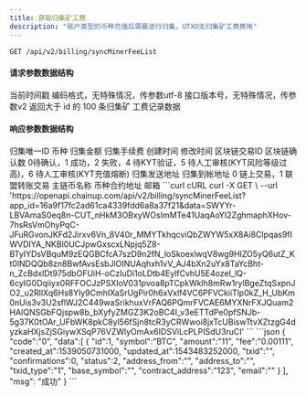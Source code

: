 ---
title: 获取归集矿工费
description: "账户类型的币种充值后需要进行归集，UTXO无归集矿工费费用"
---

`GET /api/v2/billing/syncMinerFeeList`

#### 请求参数数据结构
<ParamField query="time" type="long" required>
    当前时间戳
</ParamField>
<ParamField query="charset" type="string" required>
    编码格式，无特殊情况，传参数utf-8
</ParamField>
<ParamField query="version" type="string" required>
    接口版本号，无特殊情况，传参数v2
</ParamField>

<ParamField query="max_id" type="integer">
    返回大于 id 的 100 条归集矿 工费记录数据
</ParamField>


#### 响应参数数据结构
<ResponseField type="object[ ]">
    <Expandable title="object">
        <ResponseField name="id" type="integer">归集唯一ID</ResponseField>
        <ResponseField name="symbol" type="string">币种</ResponseField>
        <ResponseField name="amount" type="string">归集金额</ResponseField>
        <ResponseField name="fee" type="string">归集手续费</ResponseField>
        <ResponseField name="created_at" type="long">创建时间</ResponseField>
        <ResponseField name="updated_at" type="long">修改时间</ResponseField>
        <ResponseField name="txid" type="string">区块链交易ID</ResponseField>
        <ResponseField name="confirmations" type="integer">区块链确认数</ResponseField>
        <ResponseField name="status" type="integer">0待确认，1 成功，2 失败，4 待KYT验证，5 待人工审核(KYT风险等级过高)，6 待人工审核(KYT充值熔断)</ResponseField>
        <ResponseField name="address_from" type="string">归集发送地址</ResponseField>
        <ResponseField name="address_to" type="string">归集到帐地址</ResponseField>
        <ResponseField name="txid_type" type="string">0 链上交易，1 联盟转账交易</ResponseField>
        <ResponseField name="base_symbol" type="string">主链币名称</ResponseField>
        <ResponseField name="contract_address" type="string">币种合约地址</ResponseField>
        <ResponseField name="email" type="string">邮箱</ResponseField>
    </Expandable>
</ResponseField>



<RequestExample>
  ```curl cURL
  curl -X GET \
  --url 'https://openapi.chainup.com/api/v2/billing/syncMinerFeeList?app_id=16a9f17fc2ad61ca4339fdd6a8a37f21&data=SWYYr-LBVAmaS0eq8n-CUT_nHkM3OBxyWOsImMTe41UaqAoYI2ZghmaphXHov-7hsRsVmOhyPqC-JFuRGvonJKFd2Jirxv6Vn_8V40r_MMYTkhqcviQbZWYW5xX8Ai8CIpqas9fIWVDIYA_NKBl0UCJpwGxscxLNpjq5Z8-BTyIYDsVBquM9zEQGBCfcA7szD9n2fN_loSkoexlwqV8wg9HIZO5yQ6utZ_Kt0lNDQQb8zn8BwfAvsEsbJlOINUAqhxh1vV_AJ4bXn2uYx8TaYcBht-n_ZcBdxIDt975dbOFUiH-oCzIuDi1oLDtb4EylfCvhU5E4ozel_lQ-6cyIG0Dqiiyx0RFFOCJzPSXIoV031pvoa8pTCpkWklh8mRw1rylBgeZtqSxpnJO2_u2RIlXq6Hs8Yly9CmhIXaSrUgPir0h6xVxlf4VC6PFVCkiiTlp0kZ_H_UbKm0nUis3v3U2sflWJ2C449waSrikhuxVrFAQ6PQmrFVCAE6MYXNrFXJQuam2HAIQNSGbFQjspw8b_bXyfyZMGZ3K2oBC4I_v3eETTdPe0pfSNJb-5g37K0tOAr_UFbWK8pkC8yl56fSjn8tcR3yCRWwoi8jxTcUBiswTtvXZtzgG4dyzkaHXjsZjSGiywXSqP76VZWlyOmAx6IDSViLcPLPISdU3ruCI'
  ```
</RequestExample>



<ResponseExample>
```json
{ "code":"0",
  "data":[
      {
         "id":1,
          "symbol":"BTC",
          "amount":"11",
          "fee":"0.00111",
          "created_at":1539050731000,
          "updated_at":1543483252000,
          "txid":"",
          "confirmations":0,
          "status":2,
          "address_from":"",
          "address_to":"",
          "txid_type":"1",
          "base_symbol":"",
          "contract_address":"123",
          "email":""
      }
  ],
  "msg": "成功"
  }
```
</ResponseExample>